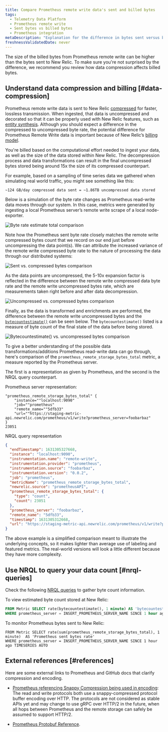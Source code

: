 ```yaml
---
title: Compare Prometheus remote write data's sent and billed bytes
tags:
  - Telemetry Data Platform
  - Prometheus remote write
  - Sent bytes vs billed bytes
  - Prometheus integration
metaDescription: "Explanation for the difference in bytes sent versus bytes stored and billed for Prometheus remote write data."
freshnessValidatedDate: never
---
```


The size of the billed bytes from Prometheus remote write can be higher than the bytes sent to New Relic. To make sure you're not surprised by the difference, we recommend you review how data compression affects billed bytes.

## Understand data compression and billing [#data-compression]

Prometheus remote write data is sent to New Relic [compressed](https://prometheus.io/docs/prometheus/latest/storage/#remote-storage-integrations) for faster, lossless transmission. When ingested, that data is uncompressed and decorated so that it can be properly used with New Relic features, such as [entity synthesis](/docs/new-relic-one/use-new-relic-one/core-concepts/what-entity-new-relic/#entity-synthesis). Although you should expect a difference in the compressed to uncompressed byte rate, the potential difference for Prometheus Remote Write data is important because of New Relic’s [billing model](/docs/accounts/accounts-billing/new-relic-one-pricing-billing/new-relic-one-pricing-billing/#usage-calculation).

You're billed based on the computational effort needed to ingest your data, as well as the size of the data stored within New Relic. The decompression process and data transformations can result in the final uncompressed bytes stored being around 15x the size of its compressed counterpart.

For example, based on a sampling of time series data we gathered when simulating real world traffic, you might see something like this:

```
~124 GB/day compressed data sent = ~1.86TB uncompressed data stored
```

Below is a simulation of the byte rate changes as Prometheus read-write data moves through our system. In this case, metrics were generated by ingesting a local Prometheus server’s remote write scrape of a local node-exporter.

<img
  title="Byte rate estimate total comparison"
  alt="Byte rate estimate total comparison"
  src="/images/infrastructure_screenshot-crop_byte-rate-estimate.webp"
/>

Note how the Prometheus sent byte rate closely matches the remote write compressed bytes count that we record on our end just before uncompressing the data point(s). We can attribute the increased variance of the remote write compressed byte rate to the nature of processing the data through our distributed systems:

<img
  title="Sent vs. compressed bytes comparison"
  alt="Sent vs. compressed bytes comparison"
  src="/images/infrastructure_screenshot-crop_sent-vs-compressed-chart.webp"
/>

As the data points are uncompressed, the 5-10x expansion factor is reflected in the difference between the remote write compressed data byte rate and the remote write uncompressed bytes rate, which are measurements taken right before and after data decompression.

<img
  title="Uncompressed vs. compressed bytes comparison"
  alt="Uncompressed vs. compressed bytes comparison"
  src="/images/infrastructure_screenshot-crop_uncompressed-vs-compressed-chart.webp"
/>

Finally, as the data is transformed and enrichments are performed, the difference between the remote write uncompressed bytes and the [`bytecountestimate()`](/docs/accounts/accounts-billing/new-relic-one-pricing-billing/usage-queries-alerts/#byte-count-estimate) can be seen below. The `bytecountestimate()` listed is a measure of byte count of the final state of the data before being stored.

<img
  title="Bytecountestimate() vs. uncompressed bytes comparison"
  alt="Bytecountestimate() vs. uncompressed bytes comparison"
  src="/images/infrastructure_screenshot-crop_count-estimate-vs-uncompressed-chart.webp"
/>

To give a better understanding of the possible data transformations/additions Prometheus read-write data can go through, here's comparison of the `prometheus_remote_storage_bytes_total` metric, a measure reported by the Prometheus server.

The first is a representation as given by Prometheus, and the second is the NRQL query counterpart.

Prometheus server representation:

```
"prometheus_remote_storage_bytes_total" {
	"instance=""localhost:9090"
	"job=""prometheus"
	"remote_name=""5dfb33"
	"url=""https://staging-metric-api.newrelic.com/prometheus/v1/write?prometheus_server=foobarbaz"
}
23051
```

NRQL query representation

```json
{
  "endTimestamp": 1631305327668,
  "instance": "localhost:9090",
  "instrumentation.name": "remote-write",
  "instrumentation.provider": "prometheus",
  "instrumentation.source": "foobarbaz",
  "instrumentation.version": "0.0.2",
  "job": "prometheus",
  "metricName": "prometheus_remote_storage_bytes_total",
  "newrelic.source": "prometheusAPI",
  "prometheus_remote_storage_bytes_total": {
    "type": "count",
    "count": 23051
  },
  "prometheus_server": "foobarbaz",
  "remote_name": "5dfb33",
  "timestamp": 1631305312668,
  "url": "https://staging-metric-api.newrelic.com/prometheus/v1/write?prometheus_server=foobarbaz"
}
```

<Callout variant="tip">
  The above example is a simplified comparison meant to illustrate the underlying concepts, so it makes lighter than average use of labeling and featured metrics. The real-world versions will look a little different because they have more complexity.
</Callout>

## Use NRQL to query your data count [#nrql-queries]

Check the following [NRQL queries](/docs/query-your-data/nrql-new-relic-query-language/get-started/introduction-nrql-new-relics-query-language/) to gather byte count information.

To view estimated byte count stored at New Relic:

```sql
FROM Metric SELECT rate(bytecountestimate(), 1 minute) AS 'bytecountestimate()' 
WHERE prometheus_server = INSERT_PROMETHEUS_SERVER_NAME SINCE 1 hour ago TIMESERIES AUTO
```

To monitor Prometheus bytes sent to New Relic:

```
FROM Metric SELECT rate(sum(prometheus_remote_storage_bytes_total), 1 minute)  AS 'Prometheus sent bytes rate' 
WHERE prometheus_server = INSERT_PROMETHEUS_SERVER_NAME SINCE 1 hour ago TIMESERIES AUTO
```

## External references [#references]

Here are some external links to Prometheus and GitHub docs that clarify compression and encoding.

* [Prometheus referencing Snappy Compression being used in encoding](https://prometheus.io/docs/prometheus/latest/storage/#overview): The read and write protocols both use a snappy-compressed protocol buffer encoding over HTTP. The protocols are not considered as stable APIs yet and may change to use gRPC over HTTP/2 in the future, when all hops between Prometheus and the remote storage can safely be assumed to support HTTP/2.

* [Prometheus Protobuf Reference](https://github.com/prometheus/prometheus/blob/main/prompb/types.proto#L58-L64).
